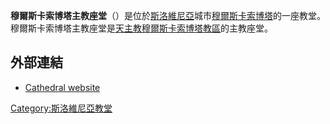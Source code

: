 '''穆爾斯卡索博塔主教座堂'''（{{lang-sl|Stolna cerkev sv. Nikolaja}}）是位於[[斯洛維尼亞|斯洛維尼亞]]城市[[穆爾斯卡索博塔|穆爾斯卡索博塔]]的一座教堂。穆爾斯卡索博塔主教座堂是[[天主教穆爾斯卡索博塔教區|天主教穆爾斯卡索博塔教區]]的主教座堂。
== 外部連結 ==
{{commonscat|Murska Sobota Cathedral}}
* [http://www.sv-nikolaj.org/ Cathedral website] {{Wayback|url=http://www.sv-nikolaj.org/ |date=20150909153140 }} {{sl icon}}
{{coord|46.6578|N|16.1701|E|source:wikidata-and-enwiki-cat-tree_region:SI|display=title}}
[[Category:斯洛維尼亞教堂|Category:斯洛維尼亞教堂]]